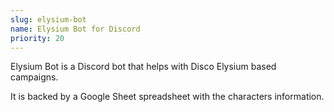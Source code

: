 ```yaml
---
slug: elysium-bot
name: Elysium Bot for Discord
priority: 20
---
```


Elysium Bot is a Discord bot that helps with Disco Elysium based campaigns.

It is backed by a Google Sheet spreadsheet with the characters information.

<ExternalLink text="GitHub Page" href="https://github.com/SirPryderi/elysium-bot/" icon="github" />